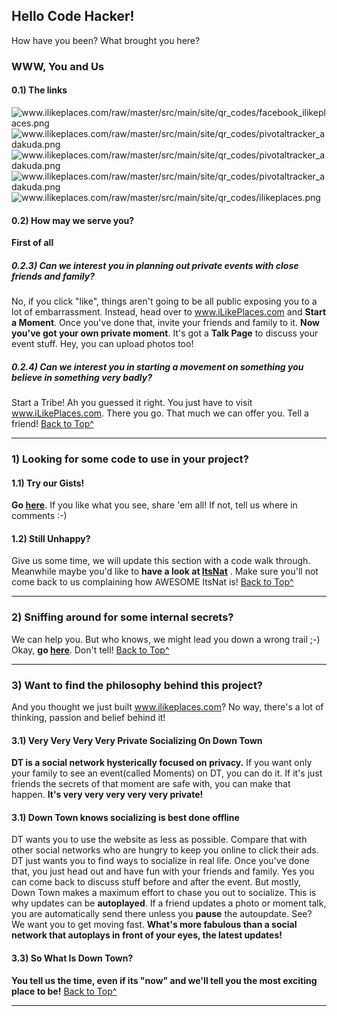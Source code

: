 
== Hello Code Hacker! ==
How have you been? What brought you here?
=== WWW, You and Us ===
==== 0.1) The links ====
[[File:www.ilikeplaces.com/raw/master/src/main/site/qr_codes/facebook_ilikeplaces.png]]
[[File:www.ilikeplaces.com/raw/master/src/main/site/qr_codes/pivotaltracker_adakuda.png]]
[[File:www.ilikeplaces.com/raw/master/src/main/site/qr_codes/pivotaltracker_adakuda.png]]
[[File:www.ilikeplaces.com/raw/master/src/main/site/qr_codes/pivotaltracker_adakuda.png]]
[[File:www.ilikeplaces.com/raw/master/src/main/site/qr_codes/ilikeplaces.png]]
==== 0.2) How may we serve you? ====
'''First of all'''
===== 0.2.3) Can we interest you in planning out private events with close friends and family? =====
No, if you click "like", things aren't going to be all public exposing you to a lot of embarrassment.
Instead, head over to [http://www.ilikeplaces.com www.iLikePlaces.com] and '''Start a Moment'''.
Once you've done that, invite your friends and family to it.
'''Now you've got your own private moment'''. It's got a '''Talk Page''' to discuss your event stuff.
Hey, you can upload photos too!
===== 0.2.4) Can we interest you in starting a movement on something you believe in something very badly? =====
Start a Tribe! Ah you guessed it right. You just have to visit  [http://www.ilikeplaces.com www.iLikePlaces.com].
There you go. That much we can offer you. Tell a friend!
[[#Hello_Code_Hacker|Back to Top^]]
----
=== 1) Looking for some code to use in your project? ===
==== 1.1) Try our Gists! ====
'''Go [https://gist.github.com/ravindranathakila here]'''. If you like what you see, share 'em all! If not, tell us where in comments :-)
==== 1.2) Still Unhappy? ====
Give us some time, we will update this section with a code walk through. Meanwhile maybe you'd like to '''have a look at [http://www.innowhere.com:8080/itsnat/feashow_servlet?itsnat_doc_name=feashow.main ItsNat]''' .
Make sure you'll not come back to us complaining how AWESOME ItsNat is!
[[#Hello_Code_Hacker|Back to Top^]]
----
=== 2) Sniffing around for some internal secrets? ===
We can help you. But who knows, we might lead you down a wrong trail ;-)
Okay, '''go [https://www.pivotaltracker.com/projects/304913 here]'''. Don't tell!
[[#Hello_Code_Hacker|Back to Top^]]
----
=== 3) Want to find the philosophy behind this project? ===
And you thought we just built [http://www.ilikeplaces.com www.ilikeplaces.com]? No way, there's a lot of thinking, passion and belief behind it!
==== 3.1) Very Very Very Very Private Socializing On Down Town ====
'''DT is a social network hysterically focused on privacy.'''
If you want only your family to see an event(called Moments) on DT, you can do it.
If it's just friends the secrets of that moment are safe with, you can make that happen.
'''It's very very very very very private!'''
==== 3.1) Down Town knows socializing is best done offline ====
DT wants you to use the website as less as possible.
Compare that with other social networks who are hungry to keep you online to click their ads.
DT just wants you to find ways to socialize in real life.
Once you've done that, you just head out and have fun with your friends and family.
Yes you can come back to discuss stuff before and after the event.
But mostly, Down Town makes a maximum effort to chase you out to socialize.
This is why updates can be '''autoplayed'''.
If a friend updates a photo or moment talk, you are automatically send there unless you '''pause''' the autoupdate.
See? We want you to get moving fast.
'''What's more fabulous than a social network that autoplays in front of your eyes, the latest updates!'''
==== 3.3) So What Is Down Town? ====
'''You tell us the time, even if its "now" and we'll tell you the most exciting place to be!'''
[[#Hello_Code_Hacker|Back to Top^]]
----
